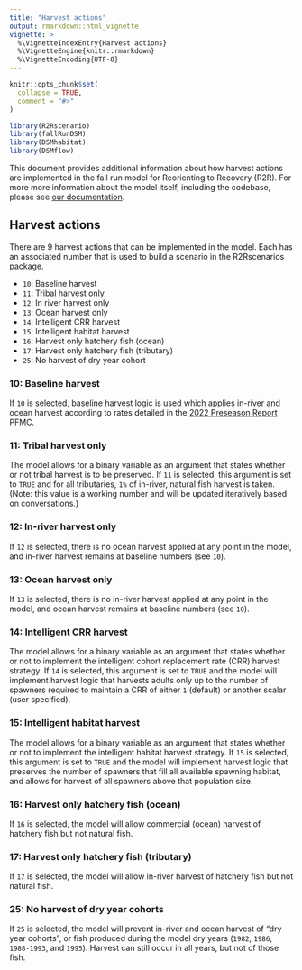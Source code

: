 ```yaml
---
title: "Harvest actions"
output: rmarkdown::html_vignette
vignette: >
  %\VignetteIndexEntry{Harvest actions}
  %\VignetteEngine{knitr::rmarkdown}
  %\VignetteEncoding{UTF-8}
---
```


```r
knitr::opts_chunk$set(
  collapse = TRUE,
  comment = "#>"
)
```

```r
library(R2Rscenario)
library(fallRunDSM)
library(DSMhabitat)
library(DSMflow)
```

This document provides additional information about how harvest actions are implemented in the fall run model for Reorienting to Recovery (R2R). For more more information about the model itself, including the codebase, please see [our documentation](https://reorienting-to-recovery.github.io/fallRunDSM/).

## Harvest actions

There are 9 harvest actions that can be implemented in the model. Each has an associated number that is used to build a scenario in the R2Rscenarios package.

* `10`: Baseline harvest 
* `11`: Tribal harvest only 
* `12`: In river harvest only 
* `13`: Ocean harvest only 
* `14`: Intelligent CRR harvest
* `15`: Intelligent habitat harvest 
* `16`: Harvest only hatchery fish (ocean)
* `17`: Harvest only hatchery fish (tributary)
* `25`: No harvest of dry year cohort 

### 10: Baseline harvest

If `10` is selected, baseline harvest logic is used which applies in-river and ocean harvest according to rates detailed in the [2022 Preseason Report PFMC](https://www.pcouncil.org/documents/2022/03/2022-preseason-report-i.pdf/).

### 11: Tribal harvest only

The model allows for a binary variable as an argument that states whether or not tribal harvest is to be preserved. If `11` is selected, this argument is set to `TRUE` and for all tributaries, `1%` of in-river, natural fish harvest is taken. (Note: this value is a working number and will be updated iteratively based on conversations.)

### 12: In-river harvest only

If `12` is selected, there is no ocean harvest applied at any point in the model, and in-river harvest remains at baseline numbers (see `10`).

### 13: Ocean harvest only

If `13` is selected, there is no in-river harvest applied at any point in the model, and ocean harvest remains at baseline numbers (see `10`).

### 14: Intelligent CRR harvest

The model allows for a binary variable as an argument that states whether or not to implement the intelligent cohort replacement rate (CRR) harvest strategy. If `14` is selected, this argument is set to `TRUE` and the model will implement harvest logic that harvests adults only up to the number of spawners required to maintain a CRR of either `1` (default) or another scalar (user specified).

### 15: Intelligent habitat harvest

The model allows for a binary variable as an argument that states whether or not to implement the intelligent habitat harvest strategy. If `15` is selected, this argument is set to `TRUE` and the model will implement harvest logic that preserves the number of spawners that fill all available spawning habitat, and allows for harvest of all spawners above that population size.

### 16: Harvest only hatchery fish (ocean)

If `16` is selected, the model will allow commercial (ocean) harvest of hatchery fish but not natural fish.

### 17: Harvest only hatchery fish (tributary)

If `17` is selected, the model will allow in-river harvest of hatchery fish but not natural fish.

### 25: No harvest of dry year cohorts

If `25` is selected, the model will prevent in-river and ocean harvest of "dry year cohorts", or fish produced during the model dry years (`1982`, `1986`, `1988-1993`, and `1995`). Harvest can still occur in all years, but not of those fish. 


